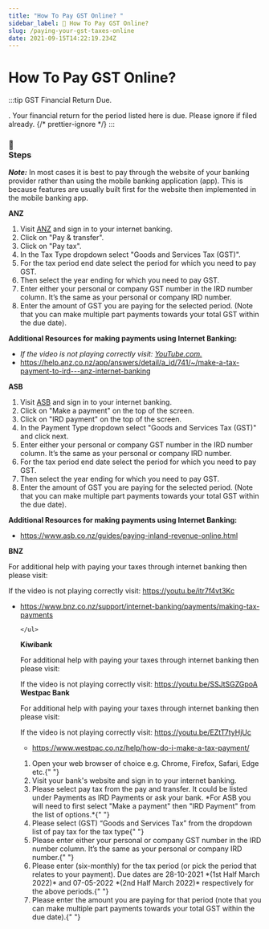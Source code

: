 ```yaml
---
title: "How To Pay GST Online? "
sidebar_label: 🔮 How To Pay GST Online?
slug: /paying-your-gst-taxes-online
date: 2021-09-15T14:22:19.234Z
---
```


# <Dynamic /> How To Pay GST Online?


:::tip GST Financial Return Due.

<GetGSTPeriods />. Your financial return for the period listed here is due.
Please ignore if filed already.
{/* prettier-ignore */}
:::

### <div class="emoji">📃</div> Steps

**_Note:_** In most cases it is best to pay through the website of your banking provider rather than using the mobile banking application (app). This is because features are usually built first for the website then implemented in the mobile banking app.

<Tabs>
  <TabItem value="anz" label="ANZ">
    <strong>ANZ</strong> <br />
    <ol>
    <li>Visit <a href="https://anz.co.nz">ANZ</a> and sign in to your internet banking.</li>
    <li>Click on "Pay &amp; transfer".</li>
    <li>Click on "Pay tax".</li>
    <li>In the Tax Type dropdown select "Goods and Services Tax (GST)".</li>
    <li>For the tax period end date select the period for which you need to pay GST.</li>
    <li>Then select the year ending for which you need to pay GST.</li>    
    <li>Enter either your personal or company GST number in the IRD number column. It’s the same as your personal or company IRD number. </li>    
    <li>Enter the amount of GST you are paying for the selected period. (Note that you can make multiple part payments towards your total GST within the due date).</li>    
    </ol>
    <strong>
      Additional Resources for making payments using Internet Banking:
    </strong>
    <div class="player-wrapper">
      <ReactPlayer
        controls="true"
        width="100%"
        height="100%"
        url="https://youtu.be/Ulh7WJX8nEQ"
      />
    </div>
  <ul>
    <li><i>
    If the video is not playing correctly visit: <a href="https://youtu.be/Ulh7WJX8nEQ">
      YouTube.com.
    </a>
    </i>
    <br/>
   </li>
   <li>
    <a href="https://help.anz.co.nz/app/answers/detail/a_id/741/~/make-a-tax-payment-to-ird---anz-internet-banking">
          https://help.anz.co.nz/app/answers/detail/a_id/741/~/make-a-tax-payment-to-ird---anz-internet-banking
    </a>
   </li>
  </ul>
  </TabItem>
  <TabItem value="asb" label="ASB" default>
    <strong>ASB</strong> <br />
    <ol>
    <li>Visit <a href="https://asb.co.nz">ASB</a> and sign in to your internet banking.</li>
    <li>Click on "Make a payment" on the top of the screen.</li>
    <li>Click on "IRD payment" on the top of the screen.</li>
    <li>In the Payment Type dropdown select "Goods and Services Tax (GST)" and click next.</li>
    <li>Enter either your personal or company GST number in the IRD number column. It’s the same as your personal or company IRD number. </li>    
    <li>For the tax period end date select the period for which you need to pay GST.</li>
    <li>Then select the year ending for which you need to pay GST.</li>    
    <li>Enter the amount of GST you are paying for the selected period. (Note that you can make multiple part payments towards your total GST within the due date).</li>    
    </ol>
    <strong>
      Additional Resources for making payments using Internet Banking:
    </strong>
    <ul>
      <li>
        <a href="https://www.asb.co.nz/guides/paying-inland-revenue-online.html">
          https://www.asb.co.nz/guides/paying-inland-revenue-online.html
        </a>
      </li>
    </ul>
  </TabItem>
  <TabItem value="bnz" label="BNZ">
    <strong>BNZ</strong> <br />
    <p>
      For additional help with paying your taxes through internet banking then
      please visit:
    </p>
    <div class="player-wrapper">
      <ReactPlayer
        controls="true"
        url="https://youtu.be/itr7f4vt3Kc"
        width="100%"
        height="100%"
      />
    </div>
    If the video is not playing correctly visit: <a href="https://youtu.be/itr7f4vt3Kc">
      https://youtu.be/itr7f4vt3Kc
    </a>
    <ul>
      <li>
        <a href="https://www.bnz.co.nz/support/internet-banking/payments/making-tax-payments">
          https://www.bnz.co.nz/support/internet-banking/payments/making-tax-payments
        </a>
      </li>
   
    </ul>
  </TabItem>
  <TabItem value="kiwibank" label="Kiwibank">
    <strong>Kiwibank</strong> <br />
    <p>
      For additional help with paying your taxes through internet banking then
      please visit:
    </p>
    <div class="player-wrapper">
      <ReactPlayer
        controls="true"
        url="https://youtu.be/SSJtSGZGpoA"
        width="100%"
        height="100%"
      />
    </div>
    If the video is not playing correctly visit: <a href="https://youtu.be/SSJtSGZGpoA">
      https://youtu.be/SSJtSGZGpoA
    </a>

  </TabItem>
  <TabItem value="westpac" label="Westpac">
    <strong>Westpac Bank</strong> <br />
    <p>
      For additional help with paying your taxes through internet banking then
      please visit:
    </p>
    <div class="player-wrapper">
      <ReactPlayer
        controls="true"
        url="https://youtu.be/EZtT7tyHjUc"
        width="100%"
        height="100%"
      />
    </div>
    If the video is not playing correctly visit: <a href="https://youtu.be/EZtT7tyHjUc">
      https://youtu.be/EZtT7tyHjUc
    </a>
    <ul>
      <li>
        <a href="https://www.westpac.co.nz/help/how-do-i-make-a-tax-payment/">
          https://www.westpac.co.nz/help/how-do-i-make-a-tax-payment/
        </a>
      </li>
    </ul>

  </TabItem>
  <TabItem value="other" label="Other">
    <ol>
      <li>
        Open your web browser of choice e.g. Chrome, Firefox, Safari, Edge
        etc.{" "}
      </li>
      <li>Visit your bank's website and sign in to your internet banking. </li>
      <li>
        Please select pay tax from the pay and transfer. It could be listed
        under Payments as IRD Payments or ask your bank. *For ASB you will need
        to first select "Make a payment" then "IRD Payment" from the list of
        options.*{" "}
      </li>
      <li>
        Please select (GST) “Goods and Services Tax” from the dropdown list of
        pay tax for the tax type{" "}
      </li>
      <li>
        Please enter either your personal or company GST number in the IRD
        number column. It’s the same as your personal or company IRD
        number.{" "}
      </li>
      <li>
        Please enter <GetGSTPeriods /> (six-monthly) for the tax period (or pick
        the period that relates to your payment). Due dates are 28-10-2021 *(1st
        Half March 2022)* and 07-05-2022 *(2nd Half March 2022)* respectively
        for the above periods.{" "}
      </li>
      <li>
        Please enter the amount you are paying for that period (note that you
        can make multiple part payments towards your total GST within the due
        date).{" "}
      </li>
    </ol>
  </TabItem>
</Tabs>
